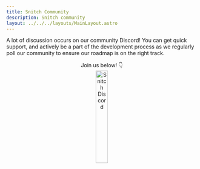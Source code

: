 ```yaml
---
title: Snitch Community
description: Snitch community
layout: ../../../layouts/MainLayout.astro
---
```



A lot of discussion occurs on our community Discord! You can get quick support, 
and actively be a part of the development process as we regularly poll our 
community to ensure our roadmap is on the right track. 

<center>
Join us below! 👇 
<br />

<a href="https://discord.gg/KU2k3zMB">
<img src={discord} alt="Snitch Discord" width="25%" height="25%"/>
</a>
</center>

